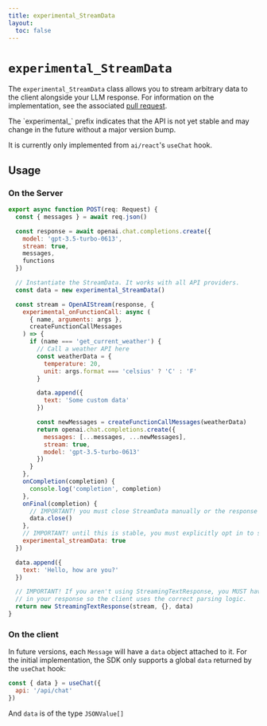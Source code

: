 ```yaml
---
title: experimental_StreamData
layout:
  toc: false
---
```



# `experimental_StreamData`

The `experimental_StreamData` class allows you to stream arbitrary data to the client alongside your LLM response.
For information on the implementation, see the associated [pull request](https://github.com/vercel/ai/pull/425).

<Callout>
  The `experimental_` prefix indicates that the API is not yet stable and may
  change in the future without a major version bump.

It is currently only implemented from `ai/react`'s `useChat` hook.

</Callout>

## Usage

### On the Server

```jsx filename="app/api/chat/route.ts" {11-12,26-28,45-46,49-51,53-56}
export async function POST(req: Request) {
  const { messages } = await req.json()

  const response = await openai.chat.completions.create({
    model: 'gpt-3.5-turbo-0613',
    stream: true,
    messages,
    functions
  })

  // Instantiate the StreamData. It works with all API providers.
  const data = new experimental_StreamData()

  const stream = OpenAIStream(response, {
    experimental_onFunctionCall: async (
      { name, arguments: args },
      createFunctionCallMessages
    ) => {
      if (name === 'get_current_weather') {
        // Call a weather API here
        const weatherData = {
          temperature: 20,
          unit: args.format === 'celsius' ? 'C' : 'F'
        }

        data.append({
          text: 'Some custom data'
        })

        const newMessages = createFunctionCallMessages(weatherData)
        return openai.chat.completions.create({
          messages: [...messages, ...newMessages],
          stream: true,
          model: 'gpt-3.5-turbo-0613'
        })
      }
    },
    onCompletion(completion) {
      console.log('completion', completion)
    },
    onFinal(completion) {
      // IMPORTANT! you must close StreamData manually or the response will never finish.
      data.close()
    },
    // IMPORTANT! until this is stable, you must explicitly opt in to supporting streamData.
    experimental_streamData: true
  })

  data.append({
    text: 'Hello, how are you?'
  })

  // IMPORTANT! If you aren't using StreamingTextResponse, you MUST have the `X-Experimental-Stream-Data: 'true'` header
  // in your response so the client uses the correct parsing logic.
  return new StreamingTextResponse(stream, {}, data)
}
```

### On the client

In future versions, each `Message` will have a `data` object attached to it. For the initial implementation, the SDK only supports a global `data`
returned by the `useChat` hook:

```jsx
const { data } = useChat({
  api: '/api/chat'
})
```

And `data` is of the type `JSONValue[]`
